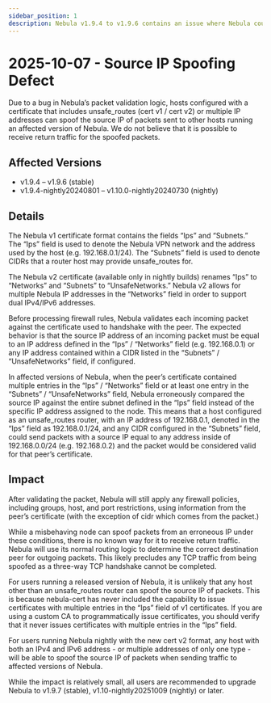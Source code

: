 ```yaml
---
sidebar_position: 1
description: Nebula v1.9.4 to v1.9.6 contains an issue where Nebula could incorrectly accept and process a packet from an erroneous source IP when the sender's certificate is configured with unsafe_routes.
---
```


# 2025-10-07 - Source IP Spoofing Defect

Due to a bug in Nebula’s packet validation logic, hosts configured with a certificate that includes unsafe_routes (cert v1 / cert v2) or multiple IP addresses can spoof the source IP of packets sent to other hosts running an affected version of Nebula. We do not believe that it is possible to receive return traffic for the spoofed packets.

## Affected Versions

- v1.9.4 &ndash; v1.9.6 (stable)
- v1.9.4-nightly20240801 &ndash; v1.10.0-nightly20240730 (nightly)

## Details

The Nebula v1 certificate format contains the fields “Ips” and “Subnets.” The “Ips” field is used to denote the Nebula VPN network and the address used by the host (e.g. 192.168.0.1/24). The “Subnets” field is used to denote CIDRs that a router host may provide unsafe_routes for.

The Nebula v2 certificate (available only in nightly builds) renames “Ips” to “Networks” and “Subnets” to “UnsafeNetworks.” Nebula v2 allows for multiple Nebula IP addresses in the “Networks” field in order to support dual IPv4/IPv6 addresses.

Before processing firewall rules, Nebula validates each incoming packet against the certificate used to handshake with the peer. The expected behavior is that the source IP address of an incoming packet must be equal to an IP address defined in the “Ips” / “Networks” field (e.g. 192.168.0.1) or any IP address contained within a CIDR listed in the “Subnets” / “UnsafeNetworks” field, if configured.

In affected versions of Nebula, when the peer’s certificate contained multiple entries in the “Ips” / “Networks” field or at least one entry in the “Subnets” / “UnsafeNetworks” field, Nebula erroneously compared the source IP against the entire subnet defined in the “Ips” field instead of the specific IP address assigned to the node. This means that a host configured as an unsafe_routes router, with an IP address of 192.168.0.1, denoted in the “Ips” field as 192.168.0.1/24, and any CIDR configured in the “Subnets” field, could send packets with a source IP equal to any address inside of 192.168.0.0/24 (e.g. 192.168.0.2) and the packet would be considered valid for that peer’s certificate.

## Impact

After validating the packet, Nebula will still apply any firewall policies, including groups, host, and port restrictions, using information from the peer’s certificate (with the exception of cidr which comes from the packet.)

While a misbehaving node can spoof packets from an erroneous IP under these conditions, there is no known way for it to receive return traffic. Nebula will use its normal routing logic to determine the correct destination peer for outgoing packets. This likely precludes any TCP traffic from being spoofed as a three-way TCP handshake cannot be completed.

For users running a released version of Nebula, it is unlikely that any host other than an unsafe_routes router can spoof the source IP of packets. This is because nebula-cert has never included the capability to issue certificates with multiple entries in the “Ips” field of v1 certificates. If you are using a custom CA to programmatically issue certificates, you should verify that it never issues certificates with multiple entries in the “Ips” field.

For users running Nebula nightly with the new cert v2 format, any host with both an IPv4 and IPv6 address - or multiple addresses of only one type - will be able to spoof the source IP of packets when sending traffic to affected versions of Nebula.

While the impact is relatively small, all users are recommended to upgrade Nebula to v1.9.7 (stable), v1.10-nightly20251009 (nightly) or later.
